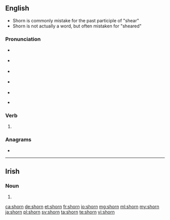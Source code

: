 ==English==

*Shorn is commonly mistake for the past participle of "shear"
*Shorn is not actually a word, but often mistaken for "sheared"
===Pronunciation===
* {{a|GenAm}} {{IPA|/ʃɔɹn/|lang=en}}
* {{a|RP}} {{IPA|/ʃɔːn/|lang=en}}
* {{a|rhotic|horse-hoarse}} {{IPA|/ʃo(ː)ɹn/|lang=en}}
* {{a|nonrhotic|horse-hoarse}} {{IPA|/ʃoən/|lang=en}}
* {{rhymes|ɔː(ɹ)n|lang=en}}
* {{homophones|lang=en|Sean|Shawn|Shaun}} {{qualifier|[[non-rhotic]] accents with the horse–hoarse merger}}

===Verb===
{{head|en|verb form}}

# {{inflection of|shear||past|part|lang=en}}

===Anagrams===
* {{l|en|horns}}

----

==Irish==

===Noun===
{{head|ga|mutated noun|g=m}}

# {{lenition of|sorn|lang=ga}}

[[ca:shorn]]
[[de:shorn]]
[[et:shorn]]
[[fr:shorn]]
[[io:shorn]]
[[mg:shorn]]
[[ml:shorn]]
[[my:shorn]]
[[ja:shorn]]
[[pl:shorn]]
[[sv:shorn]]
[[ta:shorn]]
[[te:shorn]]
[[vi:shorn]]